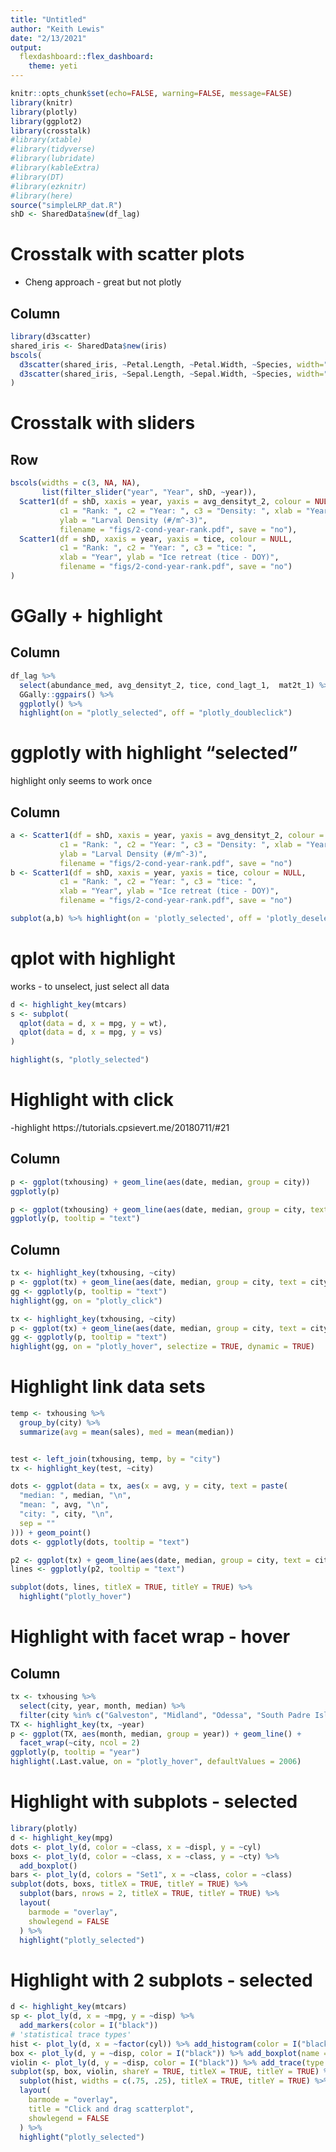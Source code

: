 ```yaml
---
title: "Untitled"
author: "Keith Lewis"
date: "2/13/2021"
output:
  flexdashboard::flex_dashboard:
    theme: yeti
---
```


```r
knitr::opts_chunk$set(echo=FALSE, warning=FALSE, message=FALSE)
library(knitr)
library(plotly)
library(ggplot2)
library(crosstalk)
#library(xtable)
#library(tidyverse)
#library(lubridate)
#library(kableExtra)
#library(DT)
#library(ezknitr)
#library(here)
source("simpleLRP_dat.R")
shD <- SharedData$new(df_lag)
```

# Crosstalk with scatter plots
- Cheng approach - great but not plotly

Column
-------------------------------------

```r
library(d3scatter)
shared_iris <- SharedData$new(iris)
bscols(
  d3scatter(shared_iris, ~Petal.Length, ~Petal.Width, ~Species, width="100%", height=300),
  d3scatter(shared_iris, ~Sepal.Length, ~Sepal.Width, ~Species, width="100%", height=300)
)
```

# Crosstalk with sliders

Row
-------------------------------------

```r
bscols(widths = c(3, NA, NA), 
       list(filter_slider("year", "Year", shD, ~year)),
  Scatter1(df = shD, xaxis = year, yaxis = avg_densityt_2, colour = NULL, 
           c1 = "Rank: ", c2 = "Year: ", c3 = "Density: ", xlab = "Year", 
           ylab = "Larval Density (#/m^-3)",
           filename = "figs/2-cond-year-rank.pdf", save = "no"),
  Scatter1(df = shD, xaxis = year, yaxis = tice, colour = NULL, 
           c1 = "Rank: ", c2 = "Year: ", c3 = "tice: ", 
           xlab = "Year", ylab = "Ice retreat (tice - DOY)",
           filename = "figs/2-cond-year-rank.pdf", save = "no")
)
```

# GGally + highlight

Column
-------------------------------------

```r

df_lag %>%
  select(abundance_med, avg_densityt_2, tice, cond_lagt_1,  mat2t_1) %>%
  GGally::ggpairs() %>%
  ggplotly() %>%
  highlight(on = "plotly_selected", off = "plotly_doubleclick")
```


# ggplotly with highlight "selected"
highlight only seems to work once

Column
-------------------------------------

```r
a <- Scatter1(df = shD, xaxis = year, yaxis = avg_densityt_2, colour = NULL, 
           c1 = "Rank: ", c2 = "Year: ", c3 = "Density: ", xlab = "Year", 
           ylab = "Larval Density (#/m^-3)",
           filename = "figs/2-cond-year-rank.pdf", save = "no")
b <- Scatter1(df = shD, xaxis = year, yaxis = tice, colour = NULL, 
           c1 = "Rank: ", c2 = "Year: ", c3 = "tice: ", 
           xlab = "Year", ylab = "Ice retreat (tice - DOY)",
           filename = "figs/2-cond-year-rank.pdf", save = "no")

subplot(a,b) %>% highlight(on = 'plotly_selected', off = 'plotly_deselect') %>% hide_legend()
```

# qplot with highlight
works - to unselect, just select all data
```r

d <- highlight_key(mtcars)
s <- subplot(
  qplot(data = d, x = mpg, y = wt),
  qplot(data = d, x = mpg, y = vs)
)

highlight(s, "plotly_selected")
```

# Highlight with click
-highlight https://tutorials.cpsievert.me/20180711/#21

Column
-------------------------------------

```r
p <- ggplot(txhousing) + geom_line(aes(date, median, group = city))
ggplotly(p)
```


```r
p <- ggplot(txhousing) + geom_line(aes(date, median, group = city, text = city))
ggplotly(p, tooltip = "text")
```

Column
-------------------------------------

```r
tx <- highlight_key(txhousing, ~city)
p <- ggplot(tx) + geom_line(aes(date, median, group = city, text = city))
gg <- ggplotly(p, tooltip = "text")
highlight(gg, on = "plotly_click")
```


```r
tx <- highlight_key(txhousing, ~city)
p <- ggplot(tx) + geom_line(aes(date, median, group = city, text = city))
gg <- ggplotly(p, tooltip = "text")
highlight(gg, on = "plotly_hover", selectize = TRUE, dynamic = TRUE)
```


# Highlight  link data sets

```r
temp <- txhousing %>%
  group_by(city) %>%
  summarize(avg = mean(sales), med = mean(median))


test <- left_join(txhousing, temp, by = "city")
tx <- highlight_key(test, ~city)

dots <- ggplot(data = tx, aes(x = avg, y = city, text = paste(
  "median: ", median, "\n",
  "mean: ", avg, "\n",
  "city: ", city, "\n",  
  sep = ""
))) + geom_point()
dots <- ggplotly(dots, tooltip = "text")

p2 <- ggplot(tx) + geom_line(aes(date, median, group = city, text = city))
lines <- ggplotly(p2, tooltip = "text")

subplot(dots, lines, titleX = TRUE, titleY = TRUE) %>% 
  highlight("plotly_hover")

```


# Highlight with facet wrap - hover

Column
-------------------------------------

```r
tx <- txhousing %>%
  select(city, year, month, median) %>%
  filter(city %in% c("Galveston", "Midland", "Odessa", "South Padre Island"))
TX <- highlight_key(tx, ~year)
p <- ggplot(TX, aes(month, median, group = year)) + geom_line() +
  facet_wrap(~city, ncol = 2)
ggplotly(p, tooltip = "year")
highlight(.Last.value, on = "plotly_hover", defaultValues = 2006)
```


# Highlight with subplots - selected

```r
library(plotly)
d <- highlight_key(mpg)
dots <- plot_ly(d, color = ~class, x = ~displ, y = ~cyl)
boxs <- plot_ly(d, color = ~class, x = ~class, y = ~cty) %>% 
  add_boxplot()
bars <- plot_ly(d, colors = "Set1", x = ~class, color = ~class)
subplot(dots, boxs, titleX = TRUE, titleY = TRUE) %>%
  subplot(bars, nrows = 2, titleX = TRUE, titleY = TRUE) %>%
  layout(
    barmode = "overlay",
    showlegend = FALSE
  ) %>%
  highlight("plotly_selected")
```


# Highlight with 2 subplots - selected

```r
d <- highlight_key(mtcars)
sp <- plot_ly(d, x = ~mpg, y = ~disp) %>% 
  add_markers(color = I("black"))
# 'statistical trace types'
hist <- plot_ly(d, x = ~factor(cyl)) %>% add_histogram(color = I("black"))
box <- plot_ly(d, y = ~disp, color = I("black")) %>% add_boxplot(name = " ")
violin <- plot_ly(d, y = ~disp, color = I("black")) %>% add_trace(type = "violin", name = " ")
subplot(sp, box, violin, shareY = TRUE, titleX = TRUE, titleY = TRUE) %>%
  subplot(hist, widths = c(.75, .25), titleX = TRUE, titleY = TRUE) %>%
  layout(
    barmode = "overlay", 
    title = "Click and drag scatterplot",
    showlegend = FALSE
  ) %>%
  highlight("plotly_selected")
```